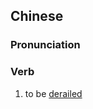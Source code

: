 ==Chinese==
{{zh-forms|s=脱轨}}

===Pronunciation===
{{zh-pron
|m=tuōguǐ
|c=tyut3 gwai2
|mn=qz,xm,zz:thoat-khúi
|cat=v
}}

===Verb===
{{zh-verb}}

# to be [[derail]]ed